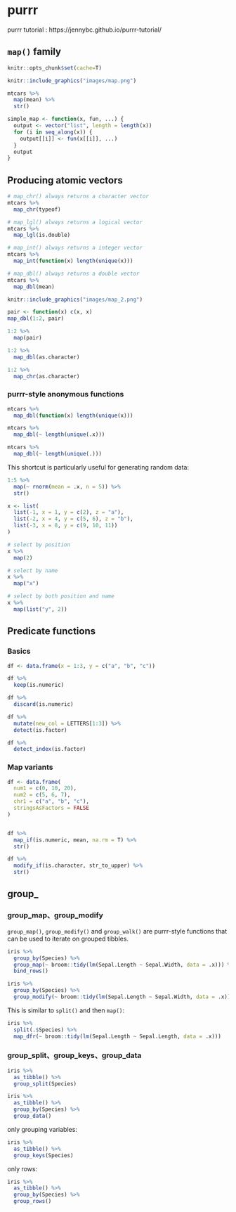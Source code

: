 

# purrr  

purrr tutorial : https://jennybc.github.io/purrr-tutorial/  

## `map()` family  

```r
knitr::opts_chunk$set(cache=T)
```


```r
knitr::include_graphics("images/map.png")
```




```r
mtcars %>%
  map(mean) %>% 
  str()
```

```r
simple_map <- function(x, fun, ...) {
  output <- vector("list", length = length(x))
  for (i in seq_along(x)) {
    output[[i]] <- fun(x[[i]], ...)
  }
  output
}
```

## Producing atomic vectors 

```r
# map_chr() always returns a character vector
mtcars %>%
  map_chr(typeof)
```

```r
# map_lgl() always returns a logical vector
mtcars %>%
  map_lgl(is.double)
```


```r
# map_int() always returns a integer vector
mtcars %>%
  map_int(function(x) length(unique(x)))
```



```r
# map_dbl() always returns a double vector
mtcars %>%
  map_dbl(mean)
```



```r
knitr::include_graphics("images/map_2.png")
```


```r
pair <- function(x) c(x, x)
map_dbl(1:2, pair)
```


```r
1:2 %>%
  map(pair)
```


```r
1:2 %>% 
  map_dbl(as.character)
```
```r
1:2 %>% 
  map_chr(as.character)
```


### purrr-style anonymous functions  

```r
mtcars %>% 
  map_dbl(function(x) length(unique(x)))
```


```r
mtcars %>%
  map_dbl(~ length(unique(.x)))
```

```r
mtcars %>%
  map_dbl(~ length(unique(.)))
```


This shortcut is particularly useful for generating random data:  

```r
1:5 %>%
  map(~ rnorm(mean = .x, n = 5)) %>%
  str()
```


```r
x <- list(
  list(-1, x = 1, y = c(2), z = "a"),
  list(-2, x = 4, y = c(5, 6), z = "b"),
  list(-3, x = 8, y = c(9, 10, 11))
)

# select by position
x %>% 
  map(2)
```

```r
# select by name
x %>% 
  map("x")
```

```r
# select by both position and name
x %>%
  map(list("y", 2))
```




## Predicate functions 


### Basics  

```r
df <- data.frame(x = 1:3, y = c("a", "b", "c"))
```

```r
df %>% 
  keep(is.numeric)
```

```r
df %>% 
  discard(is.numeric)
```



```r
df %>% 
  mutate(new_col = LETTERS[1:3]) %>%
  detect(is.factor)
```

```r
df %>% 
  detect_index(is.factor)
```


### Map variants  


```r
df <- data.frame(
  num1 = c(0, 10, 20),
  num2 = c(5, 6, 7),
  chr1 = c("a", "b", "c"),
  stringsAsFactors = FALSE
)


df %>% 
  map_if(is.numeric, mean, na.rm = T) %>% 
  str()
```

```r
df %>% 
  modify_if(is.character, str_to_upper) %>% 
  str()
```

## group_

### group_map、group_modify

`group_map()`, `group_modify()` and `group_walk()` are purrr-style functions that can be used to iterate on grouped tibbles.


```r
iris %>% 
  group_by(Species) %>% 
  group_map(~ broom::tidy(lm(Sepal.Length ~ Sepal.Width, data = .x))) %>% 
  bind_rows()
```


```r
iris %>% 
  group_by(Species) %>% 
  group_modify(~ broom::tidy(lm(Sepal.Length ~ Sepal.Width, data = .x)))
```

This is similar to `split()` and then `map()`:  

```r
iris %>% 
  split(.$Species) %>% 
  map_dfr(~ broom::tidy(lm(Sepal.Length ~ Sepal.Length, data = .x)))
```


### group_split、group_keys、group_data

```r
iris %>% 
  as_tibble() %>%
  group_split(Species)
```




```r
iris %>% 
  as_tibble() %>%
  group_by(Species) %>%
  group_data()
```


only grouping variables:  

```r
iris %>% 
  as_tibble() %>%
  group_keys(Species)
```

only rows:  

```r
iris %>% 
  as_tibble() %>%
  group_by(Species) %>% 
  group_rows()
```
